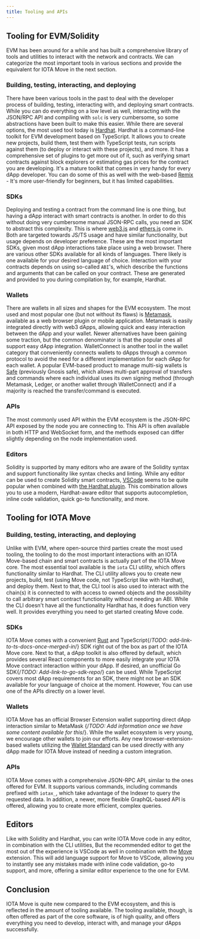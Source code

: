 ```yaml
---
title: Tooling and APIs
---
```


## Tooling for EVM/Solidity

EVM has been around for a while and has built a comprehensive library of tools and utilities to interact with the network and contracts. We can categorize the most important tools in various sections and provide the equivalent for IOTA Move in the next section.

### Building, testing, interacting, and deploying

There have been various tools in the past to deal with the developer process of building, testing, interacting with, and deploying smart contracts. While you can do everything on a low level as well, interacting with the JSON/RPC API and compiling with `solc` is very cumbersome, so some abstractions have been built to make this easier. While there are several options, the most used tool today is [Hardhat](https://hardhat.org). Hardhat is a command-line toolkit for EVM development based on TypeScript. It allows you to create new projects, build them, test them with TypeScript tests, run scripts against them (to deploy or interact with these projects), and more. It has a comprehensive set of plugins to get more out of it, such as verifying smart contracts against block explorers or estimating gas prices for the contract you are developing. It's a mature toolkit that comes in very handy for every dApp developer. You can do some of this as well with the web-based [Remix](https://remix.ethereum.org) - It's more user-friendly for beginners, but it has limited capabilities. 

### SDKs

Deploying and testing a contract from the command line is one thing, but having a dApp interact with smart contracts is another. In order to do this without doing very cumbersome manual JSON-RPC calls, you need an SDK to abstract this complexity. This is where [web3.js](https://web3js.org) and [ethers.js](https://ethers.org) come in. Both are targeted towards JS/TS usage and have similar functionality, but usage depends on developer preference. These are the most important SDKs, given most dApp interactions take place using a web browser. There are various other SDKs available for all kinds of languages. There likely is one available for your desired language of choice. Interaction with your contracts depends on using so-called `ABI`'s, which describe the functions and arguments that can be called on your contract. These are generated and provided to you during compilation by, for example, Hardhat.

### Wallets

There are wallets in all sizes and shapes for the EVM ecosystem. The most used and most popular one (but not without its flaws) is [Metamask](https://metamask.io), available as a web browser plugin or mobile application. Metamask is easily integrated directly with web3 dApps, allowing quick and easy interaction between the dApp and your wallet. Newer alternatives have been gaining some traction, but the common denominator is that the popular ones all support easy dApp integration. WalletConnect is another tool in the wallet category that conveniently connects wallets to dApps through a common protocol to avoid the need for a different implementation for each dApp for each wallet. A popular EVM-based product to manage multi-sig wallets is [Safe](https://safe.global/) (previously Gnosis safe), which allows multi-part approval of transfers and commands where each individual uses its own signing method (through Metamask, Ledger, or another wallet through WalletConnect) and if a majority is reached the transfer/command is executed.

### APIs

The most commonly used API within the EVM ecosystem is the JSON-RPC API exposed by the node you are connecting to. This API is often available in both HTTP and WebSocket form, and the methods exposed can differ slightly depending on the node implementation used. 

### Editors

Solidity is supported by many editors who are aware of the Solidity syntax and support functionality like syntax checks and linting. While any editor can be used to create Solidity smart contracts, [VSCode](https://code.visualstudio.com) seems to be quite popular when combined with [the Hardhat plugin](https://hardhat.org/hardhat-vscode/docs/overview). This combination allows you to use a modern, Hardhat-aware editor that supports autocompletion, inline code validation, quick go-to functionality, and more.

## Tooling for IOTA Move

### Building, testing, interacting, and deploying

Unlike with EVM, where open-source third parties create the most used tooling, the tooling to do the most important interactions with an IOTA Move-based chain and smart contracts is actually part of the IOTA Move core. The most essential tool available is the `iota` CLI utility, which offers functionality similar to Hardhat. The CLI utility allows you to create new projects, build, test (using Move code, not TypeScript like with Hardhat), and deploy them. Next to that, the CLI tool is also used to interact with the chain(s) it is connected to with access to owned objects and the possibility to call arbitrary smart contract functionality without needing an ABI. While the CLI doesn't have all the functionality Hardhat has, it does function very well. It provides everything you need to get started creating Move code. 

### SDKs

IOTA Move comes with a convenient [Rust](../../../references/rust-sdk.mdx) and TypeScript{/*TODO: add-link-to-ts-docs-once-merged-in*/} SDK right out of the box as part of the IOTA Move core. Next to that, a dApp toolkit is also offered by default, which provides several React components to more easily integrate your IOTA Move contract interaction within your dApp. If desired, an unofficial Go SDK{/*TODO: Add-link-to-go-sdk-repo*/} can be used. While TypeScript covers most dApp requirements for an SDK, there might not be an SDK available for your language of choice at the moment. However, You can use one of the APIs directly on a lower level.

### Wallets

IOTA Move has an official Browser Extension wallet supporting direct dApp interaction similar to MetaMask {/*TODO: Add information once we have some content available for this*/}. While the wallet ecosystem is very young, we encourage other wallets to join our efforts. Any new browser-extension-based wallets utilizing the [Wallet Standard](https://github.com/wallet-standard/wallet-standard/) can be used directly with any dApp made for IOTA Move instead of needing a custom integration. 

### APIs

IOTA Move comes with a comprehensive JSON-RPC API, similar to the ones offered for EVM. It supports various commands, including commands prefixed with `iotax_`, which take advantage of the Indexer to query the requested data. In addition, a newer, more flexible GraphQL-based API is offered, allowing you to create more efficient, complex queries.

## Editors

Like with Solidity and Hardhat, you can write IOTA Move code in any editor, in combination with the CLI utilities, But the recommended editor to get the most out of the experience is VSCode as well in combination with the [Move](https://marketplace.visualstudio.com/items?itemName=mysten.move) extension. This will add language support for Move to VSCode, allowing you to instantly see any mistakes made with inline code validation, go-to support, and more, offering a similar editor experience to the one for EVM.

## Conclusion

IOTA Move is quite new compared to the EVM ecosystem, and this is reflected in the amount of tooling available. The tooling available, though, is often offered as part of the core software, is of high quality, and offers everything you need to develop, interact with, and manage your dApps successfully. 